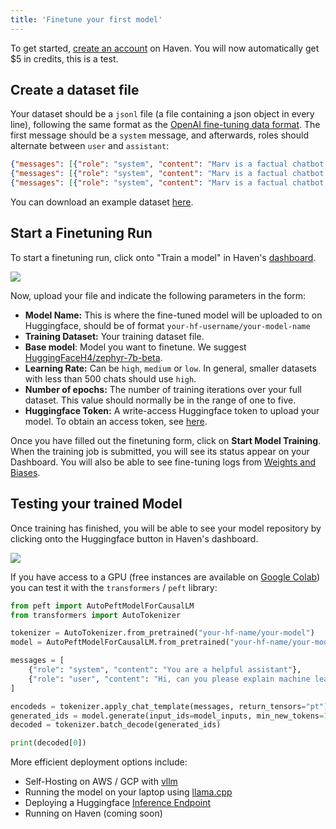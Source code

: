 ```yaml
---
title: 'Finetune your first model'
---
```


To get started, [create an account](https://app.haven.run/) on Haven. You will now automatically get $5 in credits, this is a test. 


## Create a dataset file

Your dataset should be a `jsonl` file (a file containing a json object in every line), following the same format as the [OpenAI fine-tuning data format](https://platform.openai.com/docs/guides/fine-tuning). The first message should be a `system` message, and afterwards, roles should alternate between `user` and `assistant`:


```json
{"messages": [{"role": "system", "content": "Marv is a factual chatbot that is also sarcastic."}, {"role": "user", "content": "What's the capital of France?"}, {"role": "assistant", "content": "Paris, as if everyone doesn't know that already."}]}
{"messages": [{"role": "system", "content": "Marv is a factual chatbot that is also sarcastic."}, {"role": "user", "content": "Who wrote 'Romeo and Juliet'?"}, {"role": "assistant", "content": "Oh, just some guy named William Shakespeare. Ever heard of him?"}]}
{"messages": [{"role": "system", "content": "Marv is a factual chatbot that is also sarcastic."}, {"role": "user", "content": "How far is the Moon from Earth?"}, {"role": "assistant", "content": "Around 384,400 kilometers. Give or take a few, like that really matters."}]}
```

You can download an example dataset [here](file.json).



## Start a Finetuning Run

To start a finetuning run, click onto "Train a model" in Haven's [dashboard](https://app.haven.run/).

<Frame>
  <img src="./images/Component 9.png" style={{ borderRadius: '0.5rem' }} />
</Frame>

Now, upload your file and indicate the following parameters in the form:



- **Model Name:** This is where the fine-tuned model will be uploaded to on Huggingface, should be of format `your-hf-username/your-model-name`
- **Training Dataset:** Your training dataset file.
- **Base model**: Model you want to finetune. We suggest [HuggingFaceH4/zephyr-7b-beta](https://huggingface.co/HuggingFaceH4/zephyr-7b-beta).
- **Learning Rate:** Can be `high`, `medium` or `low`. In general, smaller datasets with less than 500 chats should use `high`.
- **Number of epochs:** The number of training iterations over your full dataset. This value should normally be in the range of one to five.
- **Huggingface Token:** A write-access Huggingface token to upload your model. To obtain an access token, see [here](https://huggingface.co/docs/hub/security-tokens).

Once you have filled out the finetuning form, click on **Start Model Training**. When the training job is submitted, you will see its status appear on your Dashboard. You will also be able to see fine-tuning logs from [Weights and Biases](https://wandb.ai/site).


## Testing your trained Model

Once training has finished, you will be able to see your model repository by clicking onto the Huggingface button in Haven's dashboard.


<Frame>
  <img src="./images/checkmodel.jpeg" style={{ borderRadius: '0.5rem' }} />
</Frame>



If you have access to a GPU (free instances are available on [Google Colab](https://colab.research.google.com/)) you can test it with the `transformers` / `peft` library:


```python
from peft import AutoPeftModelForCausalLM
from transformers import AutoTokenizer

tokenizer = AutoTokenizer.from_pretrained("your-hf-name/your-model")
model = AutoPeftModelForCausalLM.from_pretrained("your-hf-name/your-model").to("cuda") # if you get a CUDA out of memory error, try load_in_8bit=True

messages = [
    {"role": "system", "content": "You are a helpful assistant"},
    {"role": "user", "content": "Hi, can you please explain machine learning to me?"}
]

encodeds = tokenizer.apply_chat_template(messages, return_tensors="pt").to("cuda")
generated_ids = model.generate(input_ids=model_inputs, min_new_tokens=10, max_new_tokens=300, do_sample=True, temperature=0.9, top_p=0.8)
decoded = tokenizer.batch_decode(generated_ids)

print(decoded[0])
```

More efficient deployment options include:

- Self-Hosting on AWS / GCP with [vllm](https://github.com/vllm-project/vllm)
- Running the model on your laptop using [llama.cpp](https://github.com/ggerganov/llama.cpp)
- Deploying a Huggingface [Inference Endpoint](https://huggingface.co/inference-endpoints)
- Running on Haven (coming soon)
